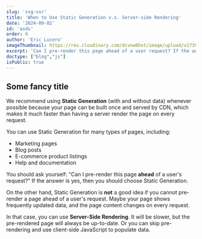 ```yaml
---
slug: 'ssg-ssr'
title: 'When to Use Static Generation v.s. Server-side Rendering'
date: '2024-09-02'
id: 'asds'
order: 0
author: 'Eric Lucero'
imageThumbnail: https://res.cloudinary.com/dcvnw6hvt/image/upload/v1739964163/elCronopio/call_bw_twwfv0.png
excerpt: 'Can I pre-render this page ahead of a user request? If the answer is yes, then you should choose Static Generation.'
doctype: ["blog","js"]
isPublic: true
---
```


## Some fancy title 

We recommend using **Static Generation** (with and without data) whenever possible because your page can be built once and served by CDN, which makes it much faster than having a server render the page on every request.

You can use Static Generation for many types of pages, including:

- Marketing pages
- Blog posts
- E-commerce product listings
- Help and documentation

You should ask yourself: "Can I pre-render this page **ahead** of a user's request?" If the answer is yes, then you should choose Static Generation.

On the other hand, Static Generation is **not** a good idea if you cannot pre-render a page ahead of a user's request. Maybe your page shows frequently updated data, and the page content changes on every request.

In that case, you can use **Server-Side Rendering**. It will be slower, but the pre-rendered page will always be up-to-date. Or you can skip pre-rendering and use client-side JavaScript to populate data.